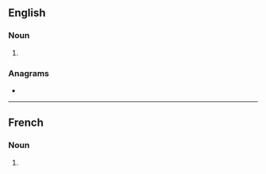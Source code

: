 ==English==

===Noun===
{{head|en|noun form}}

# {{plural of|en|gramme}}

===Anagrams===
* {{anagrams|en|a=aegmmrs|gammers}}

----

==French==

===Noun===
{{head|fr|noun form|g=m}}

# {{plural of|fr|gramme}}